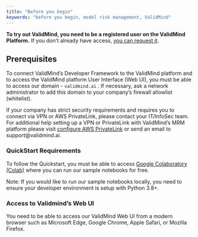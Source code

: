 ```yaml
---
title: "Before you begin"
keywords: "before you begin, model risk management, ValidMind"
---
```


**To try out ValidMind, you need to be a registered user on the ValidMind Platform.** If you don't already have access,  [you can request it](https://validmind.com/demo).

## Prerequisites

To connect ValidMind's Developer Framework to the ValidMind platform and to access the ValidMind platform User Interface (Web UI), you must be able to access our domain - `validmind.ai` . If necessary, ask a network administrator to add this domain to your company's firewall allowlist (whitelist). 

If your company has strict security requirements and requires you to connect via VPN or AWS PrivateLink, please contact your IT/InfoSec team. For additional help setting up a VPN or PrivateLink with ValidMind's MRM platform please visit [configure AWS PrivateLink](configure-aws-privatelink.qmd) or send an email to support@validmind.ai.

### QuickStart Requirements

To follow the Quickstart, you must be able to access [Google Colaboratory (Colab)](https://colab.research.google.com/) where you can run our sample notebooks for free. 

Note: If you would like to run our sample notebooks locally, you need to ensure your developer environment is setup with Python 3.8+.
<!--- If you download the sample notebooks from Colab, [sample Jupyter notebooks](jupyter-notebooks.qmd), for use To use ourlocally requires Python 3.8+.  ---> 

### Access to Validmind's Web UI

You need to be able to access our ValidMind Web UI from a modern browser such as Microsoft Edge, Google Chrome, Apple Safari, or Mozilla Firefox.
